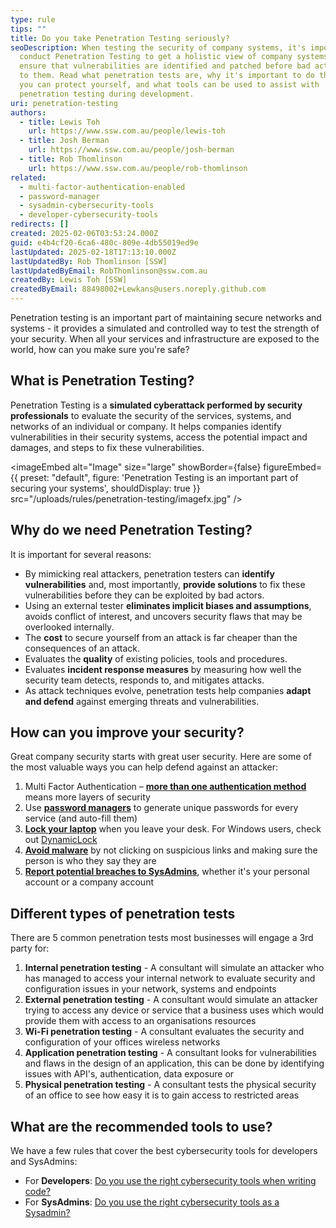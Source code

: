```yaml
---
type: rule
tips: ""
title: Do you take Penetration Testing seriously?
seoDescription: When testing the security of company systems, it's important to
  conduct Penetration Testing to get a holistic view of company systems to
  ensure that vulnerabilities are identified and patched before bad actors get
  to them. Read what penetration tests are, why it's important to do them, how
  you can protect yourself, and what tools can be used to assist with
  penetration testing during development.
uri: penetration-testing
authors:
  - title: Lewis Toh
    url: https://www.ssw.com.au/people/lewis-toh
  - title: Josh Berman
    url: https://www.ssw.com.au/people/josh-berman
  - title: Rob Thomlinson
    url: https://www.ssw.com.au/people/rob-thomlinson
related:
  - multi-factor-authentication-enabled
  - password-manager
  - sysadmin-cybersecurity-tools
  - developer-cybersecurity-tools
redirects: []
created: 2025-02-06T03:53:24.000Z
guid: e4b4cf20-6ca6-480c-809e-4db55019ed9e
lastUpdated: 2025-02-18T17:13:10.000Z
lastUpdatedBy: Rob Thomlinson [SSW]
lastUpdatedByEmail: RobThomlinson@ssw.com.au
createdBy: Lewis Toh [SSW]
createdByEmail: 88498002+Lewkans@users.noreply.github.com
---
```

Penetration testing is an important part of maintaining secure networks and systems - it provides a simulated and controlled way to test the strength of your security. When all your services and infrastructure are exposed to the world, how can you make sure you're safe?
<youtubeEmbed url="https://www.youtube.com/embed/0mPZ0BomyG8" description="Video: Do you take Penetration Testing seriously? | Rob Thomlinson & Oliver Judson | Rules (8 min)" />

## What is Penetration Testing?

Penetration Testing is a **simulated cyberattack performed by security professionals** to evaluate the security of the services, systems, and networks of an individual or company. It helps companies identify vulnerabilities in their security systems, access the potential impact and damages, and steps to fix these vulnerabilities.


<imageEmbed
  alt="Image"
  size="large"
  showBorder={false}
  figureEmbed={{
    preset: "default",
    figure: 'Penetration Testing is an important part of securing your systems',
    shouldDisplay: true
  }}
  src="/uploads/rules/penetration-testing/imagefx.jpg"
/>

## Why do we need Penetration Testing?

It is important for several reasons:

* By mimicking real attackers, penetration testers can **identify vulnerabilities** and, most importantly, **provide solutions** to fix these vulnerabilities before they can be exploited by bad actors.
* Using an external tester **eliminates implicit biases and assumptions**, avoids conflict of interest, and uncovers security flaws that may be overlooked internally.
* The **cost** to secure yourself from an attack is far cheaper than the consequences of an attack.
* Evaluates the **quality** of existing policies, tools and procedures.
* Evaluates **incident response measures** by measuring how well the security team detects, responds to, and mitigates attacks.
* As attack techniques evolve, penetration tests help companies **adapt and defend** against emerging threats and vulnerabilities.

## How can you improve your security?

Great company security starts with great user security. Here are some of the most valuable ways you can help defend against an attacker:

1. Multi Factor Authentication – **[more than one authentication method](https://www.ssw.com.au/rules/multi-factor-authentication-enabled/)** means more layers of security
2. Use **[password managers](https://www.ssw.com.au/rules/password-manager/)** to generate unique passwords for every service (and auto-fill them)
3. **[Lock your laptop](https://www.ssw.com.au/rules/lock-your-computer-when-you-leave/)** when you leave your desk. For Windows users, check out [DynamicLock](https://learn.microsoft.com/en-us/windows/security/identity-protection/hello-for-business/hello-feature-dynamic-lock)
4. **[Avoid malware](https://www.ssw.com.au/rules/understand-the-dangers-of-social-engineering/)** by not clicking on suspicious links and making sure the person is who they say they are
5. **[Report potential breaches to SysAdmins]((https://www.ssw.com.au/rules/security-compromised-password/))**, whether it's your personal account or a company account

## Different types of penetration tests

There are 5 common penetration tests most businesses will engage a 3rd party for:

1. **Internal penetration testing** - A consultant will simulate an attacker who has managed to access your internal network to evaluate security and configuration issues in your network, systems and endpoints
2. **External penetration testing** - A consultant would simulate an attacker trying to access any device or service that a business uses which would provide them with access to an organisations resources
3. **Wi-Fi penetration testing** - A consultant evaluates the security and configuration of your offices wireless networks
4. **Application penetration testing** - A consultant looks for vulnerabilities and flaws in the design of an application, this can be done by identifying issues with API's, authentication, data exposure or
5. **Physical penetration testing** - A consultant tests the physical security of an office to see how easy it is to gain access to restricted areas

## What are the recommended tools to use?

We have a few rules that cover the best cybersecurity tools for developers and SysAdmins:

* For **Developers**: [Do you use the right cybersecurity tools when writing code?](https://www.ssw.com.au/rules/developer-cybersecurity-tools)
* For **SysAdmins**: [Do you use the right cybersecurity tools as a Sysadmin?](https://www.ssw.com.au/rules/sysadmin-cybersecurity-tools)
